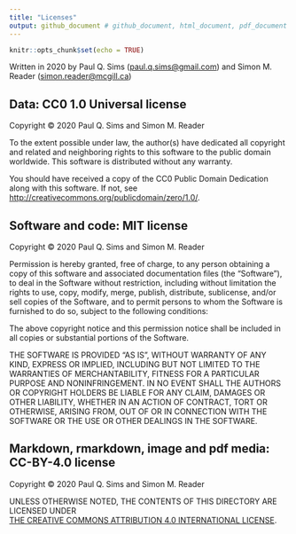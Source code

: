 ```yaml
---
title: "Licenses"
output: github_document # github_document, html_document, pdf_document
---
```


```r
knitr::opts_chunk$set(echo = TRUE)
```

Written in 2020 by Paul Q. Sims (<paul.q.sims@gmail.com>) and Simon M. Reader (<simon.reader@mcgill.ca>)


## Data: CC0 1.0 Universal license

Copyright &copy; 2020 Paul Q. Sims and Simon M. Reader

To the extent possible under law, the author(s) have dedicated all copyright and related and neighboring rights to this software to the public domain worldwide. This software is distributed without any warranty.

You should have received a copy of the CC0 Public Domain Dedication along with this software. If not, see <http://creativecommons.org/publicdomain/zero/1.0/>.

## Software and code: MIT license

Copyright &copy; 2020 Paul Q. Sims and Simon M. Reader

Permission is hereby granted, free of charge, to any person obtaining a copy of this software and associated documentation files (the "Software"), to deal in the Software without restriction, including without limitation the rights to use, copy, modify, merge, publish, distribute, sublicense, and/or sell copies of the Software, and to permit persons to whom the Software is furnished to do so, subject to the following conditions:

The above copyright notice and this permission notice shall be included in all copies or substantial portions of the Software.

THE SOFTWARE IS PROVIDED "AS IS", WITHOUT WARRANTY OF ANY KIND, EXPRESS OR IMPLIED, INCLUDING BUT NOT LIMITED TO THE WARRANTIES OF MERCHANTABILITY, FITNESS FOR A PARTICULAR PURPOSE AND NONINFRINGEMENT. IN NO EVENT SHALL THE AUTHORS OR COPYRIGHT HOLDERS BE LIABLE FOR ANY CLAIM, DAMAGES OR OTHER LIABILITY, WHETHER IN AN ACTION OF CONTRACT, TORT OR OTHERWISE, ARISING FROM, OUT OF OR IN CONNECTION WITH THE SOFTWARE OR THE USE OR OTHER DEALINGS IN THE SOFTWARE.

## Markdown, rmarkdown, image and pdf media: CC-BY-4.0 license

Copyright &copy; 2020 Paul Q. Sims and Simon M. Reader

UNLESS OTHERWISE NOTED, THE CONTENTS OF THIS DIRECTORY ARE LICENSED UNDER </a><br /><a rel="license" href="http://creativecommons.org/licenses/by/4.0/">THE CREATIVE COMMONS ATTRIBUTION 4.0 INTERNATIONAL LICENSE</a>.
